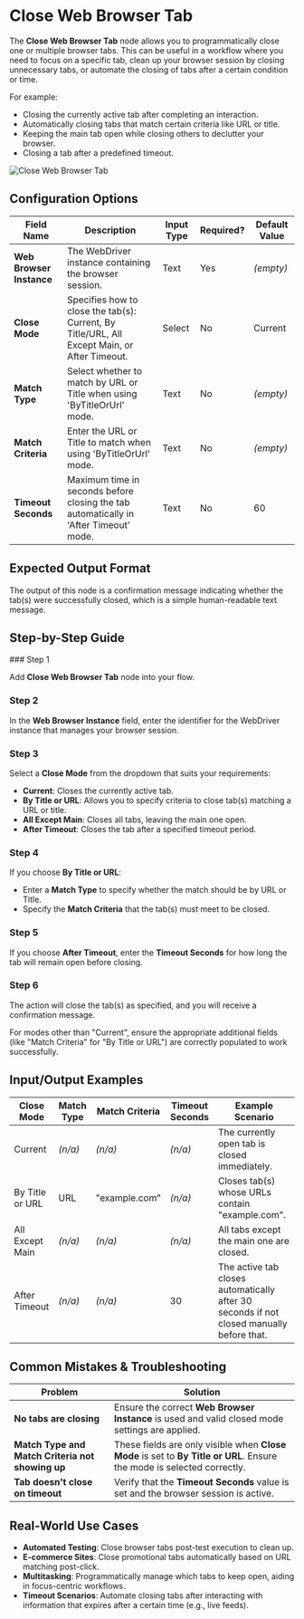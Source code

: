
# Close Web Browser Tab

The **Close Web Browser Tab** node allows you to programmatically close one or multiple browser tabs. This can be useful in a workflow where you need to focus on a specific tab, clean up your browser session by closing unnecessary tabs, or automate the closing of tabs after a certain condition or time.

For example:

- Closing the currently active tab after completing an interaction.
- Automatically closing tabs that match certain criteria like URL or title.
- Keeping the main tab open while closing others to declutter your browser.
- Closing a tab after a predefined timeout.

![Close Web Browser Tab](./close-web-browser-tab.png)

## Configuration Options

| Field Name               | Description                                                                                  | Input Type | Required? | Default Value |
| ------------------------ | -------------------------------------------------------------------------------------------- | ---------- | --------- | ------------- |
| **Web Browser Instance** | The WebDriver instance containing the browser session.                                       | Text       | Yes       | _(empty)_     |
| **Close Mode**           | Specifies how to close the tab(s): Current, By Title/URL, All Except Main, or After Timeout. | Select     | No        | Current       |
| **Match Type**           | Select whether to match by URL or Title when using 'ByTitleOrUrl' mode.                      | Text       | No        | _(empty)_     |
| **Match Criteria**       | Enter the URL or Title to match when using 'ByTitleOrUrl' mode.                              | Text       | No        | _(empty)_     |
| **Timeout Seconds**      | Maximum time in seconds before closing the tab automatically in 'After Timeout' mode.        | Text       | No        | 60            |

## Expected Output Format

The output of this node is a confirmation message indicating whether the tab(s) were successfully closed, which is a simple human-readable text message.

## Step-by-Step Guide

<Steps>
### Step 1

Add **Close Web Browser Tab** node into your flow.

### Step 2

In the **Web Browser Instance** field, enter the identifier for the WebDriver instance that manages your browser session.

### Step 3

Select a **Close Mode** from the dropdown that suits your requirements:

- **Current**: Closes the currently active tab.
- **By Title or URL**: Allows you to specify criteria to close tab(s) matching a URL or title.
- **All Except Main**: Closes all tabs, leaving the main one open.
- **After Timeout**: Closes the tab after a specified timeout period.

### Step 4

If you choose **By Title or URL**:

- Enter a **Match Type** to specify whether the match should be by URL or Title.
- Specify the **Match Criteria** that the tab(s) must meet to be closed.

### Step 5

If you choose **After Timeout**, enter the **Timeout Seconds** for how long the tab will remain open before closing.

### Step 6

The action will close the tab(s) as specified, and you will receive a confirmation message.

</Steps>

<Callout type="info" title="Tip">
  For modes other than "Current", ensure the appropriate additional fields (like
  "Match Criteria" for "By Title or URL") are correctly populated to work
  successfully.
</Callout>

## Input/Output Examples

| Close Mode      | Match Type | Match Criteria | Timeout Seconds | Example Scenario                                                                         |
| --------------- | ---------- | -------------- | --------------- | ---------------------------------------------------------------------------------------- |
| Current         | _(n/a)_    | _(n/a)_        | _(n/a)_         | The currently open tab is closed immediately.                                            |
| By Title or URL | URL        | "example.com"  | _(n/a)_         | Closes tab(s) whose URLs contain "example.com".                                          |
| All Except Main | _(n/a)_    | _(n/a)_        | _(n/a)_         | All tabs except the main one are closed.                                                 |
| After Timeout   | _(n/a)_    | _(n/a)_        | 30              | The active tab closes automatically after 30 seconds if not closed manually before that. |

## Common Mistakes & Troubleshooting

| Problem                                          | Solution                                                                                                                |
| ------------------------------------------------ | ----------------------------------------------------------------------------------------------------------------------- |
| **No tabs are closing**                          | Ensure the correct **Web Browser Instance** is used and valid closed mode settings are applied.                         |
| **Match Type and Match Criteria not showing up** | These fields are only visible when **Close Mode** is set to **By Title or URL**. Ensure the mode is selected correctly. |
| **Tab doesn't close on timeout**                 | Verify that the **Timeout Seconds** value is set and the browser session is active.                                     |

## Real-World Use Cases

- **Automated Testing**: Close browser tabs post-test execution to clean up.
- **E-commerce Sites**: Close promotional tabs automatically based on URL matching post-click.
- **Multitasking**: Programmatically manage which tabs to keep open, aiding in focus-centric workflows.
- **Timeout Scenarios**: Automate closing tabs after interacting with information that expires after a certain time (e.g., live feeds).
